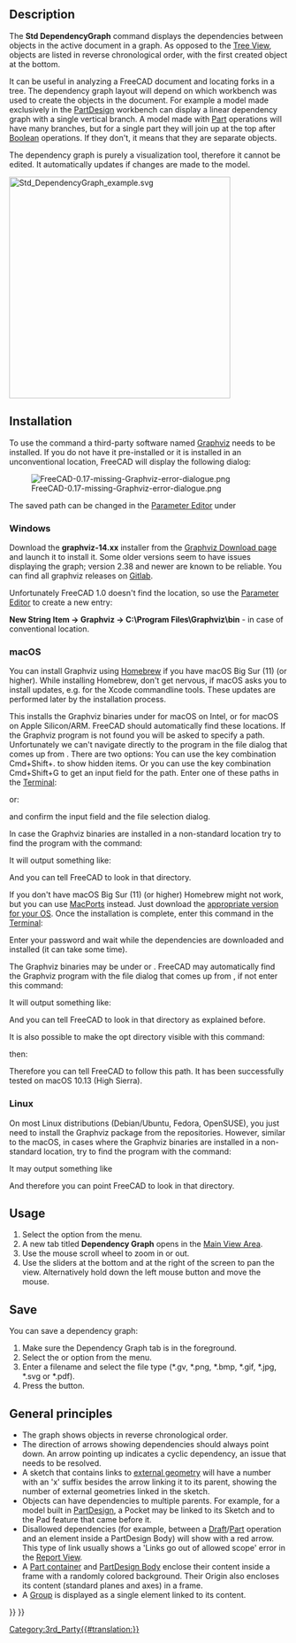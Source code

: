 <languages/>
<translate>

<!--T:39-->
{{Docnav
|[[Std_SceneInspector|SceneInspector]]
|[[Std_ExportDependencyGraph|ExportDependencyGraph]]
|[[Std_Tools_Menu|Std Tools Menu]]
|IconL=Std_SceneInspector.svg
|IconR=
|IconC=Freecad.svg
}}

<!--T:1-->
{{GuiCommand
|Name=Std DependencyGraph
|MenuLocation=Tools → Dependency Graph
|Workbenches=All
|SeeAlso=[[Std_ExportDependencyGraph|Std ExportDependencyGraph]]
}}

== Description == <!--T:6-->

<!--T:7-->
The '''Std DependencyGraph''' command displays the dependencies between objects in the active document in a graph. As opposed to the [[Tree_View|Tree View]], objects are listed in reverse chronological order, with the first created object at the bottom.

<!--T:18-->
It can be useful in analyzing a FreeCAD document and locating forks in a tree. The dependency graph layout will depend on which workbench was used to create the objects in the document. For example a model made exclusively in the [[PartDesign_Workbench|PartDesign]] workbench can display a linear dependency graph with a single vertical branch. A model made with [[Part_Workbench|Part]] operations will have many branches, but for a single part they will join up at the top after [[Part_Boolean|Boolean]] operations. If they don't, it means that they are separate objects.

<!--T:19-->
The dependency graph is purely a visualization tool, therefore it cannot be edited. It automatically updates if changes are made to the model.

</translate>
[[Image:Std_DependencyGraph_example.svg|400px]]
<translate>
<!--T:8-->
{{Caption|Example of a dependency graph with a PartDesign body on the left and an object created with Part operations on the right}}

==Installation== <!--T:32--> 

<!--T:9-->
To use the command a third-party software named [https://graphviz.org/ Graphviz] needs to be installed. If you do not have it pre-installed or it is installed in an unconventional location, FreeCAD will display the following dialog:

<!--T:30-->
[[File:FreeCAD-0.17-missing-Graphviz-error-dialogue.png]]

<!--T:50-->
The saved path can be changed in the [[Std_DlgParameter|Parameter Editor]] under {{MenuCommand|BaseApp → Preferences → Paths → Graphviz}}

===Windows=== <!--T:33--> 

<!--T:15-->
Download the '''graphviz-14.xx''' installer from the [https://graphviz.org/download/#windows Graphviz Download page] and launch it to install it. Some older versions seem to have issues displaying the graph; version 2.38 and newer are known to be reliable. You can find all graphviz releases on [https://gitlab.com/graphviz/graphviz/-/releases Gitlab].

Unfortunately FreeCAD 1.0 doesn't find the location, so use the [[Std_DlgParameter|Parameter Editor]] to create a new entry:

'''New String Item → Graphviz → C:\Program Files\Graphviz\bin''' - in case of conventional location.

===macOS=== <!--T:34--> 

<!--T:11-->
You can install Graphviz using [https://brew.sh/ Homebrew] if you have macOS Big Sur (11) (or higher). While installing Homebrew, don't get nervous, if macOS asks you to install updates, e.g. for the Xcode commandline tools. These updates are performed later by the installation process.

</translate>
{{Code|lang=text|code=
brew install graphviz
}}
<translate>

<!--T:12-->
This installs the Graphviz binaries under {{FileName|/usr/local/bin}} for macOS on Intel, or {{FileName|/opt/homebrew}} for macOS on Apple Silicon/ARM. FreeCAD should automatically find these locations. If the Graphviz program is not found you will be asked to specify a path. Unfortunately we can't navigate directly to the program in the file dialog that comes up from {{MenuCommand|Tools → Dependency Graph}}. There are two options: You can use the key combination Cmd+Shift+. to show hidden items. Or you can use the key combination Cmd+Shift+G to get an input field for the path. Enter one of these paths in the [https://en.wikipedia.org/wiki/Terminal_(macOS) Terminal]:

</translate>
{{Code|lang=text|code=
/usr/local/bin
}}
<translate>

<!--T:41-->
or:

</translate>
{{Code|lang=text|code=
/opt/homebrew/bin
}}
<translate>

<!--T:13-->
and confirm the input field and the file selection dialog.

<!--T:21-->
In case the Graphviz binaries are installed in a non-standard location try to find the program with the command:

</translate>
{{Code|lang=text|code=
type dot
}}
<translate>

<!--T:22-->
It will output something like: 

</translate>
{{Code|lang=text|code=
dot is /usr/local/bin/dot
}}
<translate>

<!--T:23-->
And you can tell FreeCAD to look in that directory.

<!--T:42-->
If you don't have macOS Big Sur (11) (or higher) Homebrew might not work, but you can use [https://www.macports.org/index.php MacPorts] instead. Just download the [https://www.macports.org/install.php appropriate version for your OS]. Once the installation is complete, enter this command in the [https://en.wikipedia.org/wiki/Terminal_(macOS) Terminal]:

</translate>
{{Code|lang=text|code=
sudo port install graphviz
}}
<translate>

<!--T:43-->
Enter your password and wait while the dependencies are downloaded and installed (it can take some time).

<!--T:44-->
The Graphviz binaries may be under {{FileName|/usr/local/bin}} or {{FileName|/opt/local/bin/dot}}. FreeCAD may automatically find the Graphviz program with the file dialog that comes up from {{MenuCommand|Tools → Dependency Graph}}, if not enter this command:

</translate>
{{Code|lang=text|code=
type dot
}}
<translate>

<!--T:45-->
It will output something like:

</translate>
{{Code|lang=text|code=
dot is /opt/local/bin/dot
}}
<translate>

<!--T:46-->
And you can tell FreeCAD to look in that directory as explained before.

<!--T:47-->
It is also possible to make the opt directory visible with this command:

</translate>
{{Code|lang=text|code=
defaults write com.apple.finder AppleShowAllFiles YES;
}}
<translate>

<!--T:48-->
then:

</translate>
{{Code|lang=text|code=
killall Finder /System/Library/CoreServices/Finder.app;
}}
<translate>

<!--T:49-->
Therefore you can tell FreeCAD to follow this path. It has been successfully tested on macOS 10.13 (High Sierra).

===Linux=== <!--T:35--> 

<!--T:10-->
On most Linux distributions (Debian/Ubuntu, Fedora, OpenSUSE), you just need to install the Graphviz package from the repositories. However, similar to the macOS, in cases where the Graphviz binaries are installed in a non-standard location, try to find the program with the command:

</translate>
{{Code|lang=text|code=
type dot
}}
<translate>

<!--T:24-->
It may output something like 

</translate>
{{Code|lang=text|code=
dot is /usr/local/bin/dot
}}
<translate>

<!--T:25-->
And therefore you can point FreeCAD to look in that directory.

==Usage== <!--T:37--> 

<!--T:20-->
# Select the {{MenuCommand|Tools → [[Image:Std_DependencyGraph.svg|16px]] Dependency Graph}} option from the menu.
# A new tab titled '''Dependency Graph''' opens in the [[Main_View_Area|Main View Area]].
# Use the mouse scroll wheel to zoom in or out.
# Use the sliders at the bottom and at the right of the screen to pan the view. Alternatively hold down the left mouse button and move the mouse.

==Save== <!--T:38--> 

<!--T:17-->
You can save a dependency graph:
# Make sure the Dependency Graph tab is in the foreground.
# Select the {{MenuCommand|File → [[Std_Save|Save]]}} or {{MenuCommand|File → [[Std_SaveAs|Save As]]}} option from the menu.
# Enter a filename and select the file type (*.gv, *.png, *.bmp, *.gif, *.jpg, *.svg or *.pdf).
# Press the {{Button|Save}} button.

==General principles== <!--T:26-->

<!--T:27-->
* The graph shows objects in reverse chronological order.
* The direction of arrows showing dependencies should always point down. An arrow pointing up indicates a cyclic dependency, an issue that needs to be resolved.
* A sketch that contains links to [[Sketcher_External|external geometry]] will have a number with an 'x' suffix besides the arrow linking it to its parent, showing the number of external geometries linked in the sketch.
* Objects can have dependencies to multiple parents. For example, for a model built in [[PartDesign_Workbench|PartDesign]], a Pocket may be linked to its Sketch and to the Pad feature that came before it.
* Disallowed dependencies (for example, between a [[Draft_Workbench|Draft]]/[[Part_Workbench|Part]] operation and an element inside a PartDesign Body) will show with a red arrow. This type of link usually shows a 'Links go out of allowed scope' error in the [[Report_View|Report View]].
* A [[Std_Part|Part container]] and [[PartDesign_Body|PartDesign Body]] enclose their content inside a frame with a randomly colored background. Their Origin also encloses its content (standard planes and axes) in a frame.
* A [[Std_Group|Group]] is displayed as a single element linked to its content.


<!--T:40-->
{{Docnav
|[[Std_SceneInspector|SceneInspector]]
|[[Std_ExportDependencyGraph|ExportDependencyGraph]]
|[[Std_Tools_Menu|Std Tools Menu]]
|IconL=Std_SceneInspector.svg
|IconR=
|IconC=Freecad.svg
}}

</translate>
{{Std_Base_navi{{#translation:}}}}
{{Userdocnavi{{#translation:}}}}
[[Category:3rd_Party{{#translation:}}]]